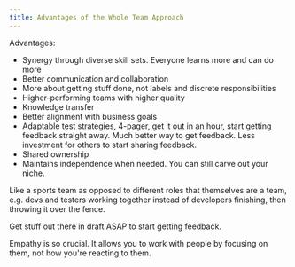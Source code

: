 ```yaml
---
title: Advantages of the Whole Team Approach
---
```


Advantages:

- Synergy through diverse skill sets. Everyone learns more and can do more
- Better communication and collaboration
- More about getting stuff done, not labels and discrete responsibilities
- Higher-performing teams with higher quality
- Knowledge transfer
- Better alignment with business goals
- Adaptable test strategies, 4-pager, get it out in an hour, start getting feedback straight away. Much better way to get feedback. Less investment for others to start sharing feedback.
- Shared ownership
- Maintains independence when needed. You can still carve out your niche.

Like a sports team as opposed to different roles that themselves are a team, e.g. devs and testers working together instead of developers finishing, then throwing it over the fence.

Get stuff out there in draft ASAP to start getting feedback.

Empathy is so crucial. It allows you to work with people by focusing on them, not how you're reacting to them.